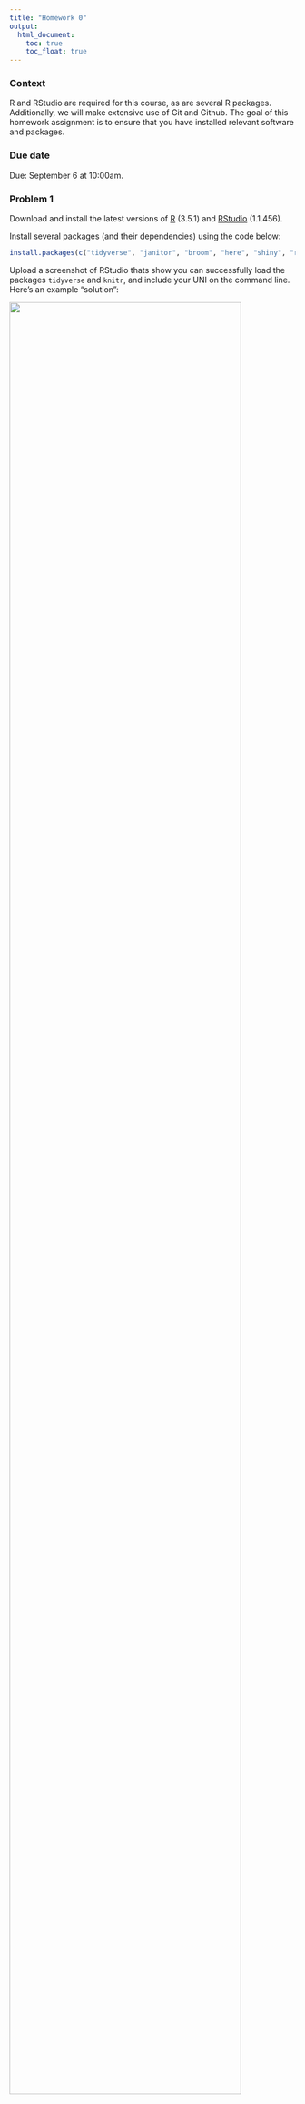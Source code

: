 ```yaml
---
title: "Homework 0"
output:
  html_document: 
    toc: true
    toc_float: true
---
```


### Context

R and RStudio are required for this course, as are several R packages. Additionally, we will make extensive use of Git and Github. The goal of this homework assignment is to ensure that you have installed relevant software and packages. 

### Due date

Due: September 6 at 10:00am. 

### Problem 1

Download and install the latest versions of [R](https://cran.r-project.org) (3.5.1) and [RStudio](https://www.rstudio.com/products/rstudio/download/) (1.1.456). 

Install several packages (and their dependencies) using the code below:

```r
install.packages(c("tidyverse", "janitor", "broom", "here", "shiny", "readxl", "haven", "ggridges", "viridis", "skimr", "rvest", "httr", "flexdashboard", "devtools", "rmarkdown", "googlesheets", "modelr"))
```

Upload a screenshot of RStudio thats show you can successfully load the packages `tidyverse` and `knitr`, and include your UNI on the command line. Here's an example "solution":

<img src="images/homework_0_r.png" style="width:90%">

### Problem 2

Install Git on the machine you'll use for work in this course. There are several installation approaches; I suggest you follow [this guide](http://happygitwithr.com/install-git.html).

Upload a screenshot of RStudio's terminal pane that shows a successful execution of `which git`. Here's an example "solution":

<img src="images/homework_0_git.png" style="width:90%">

### Problem 3

Create a user account on GitHub, and submit your user name using [this google form](https://docs.google.com/forms/d/e/1FAIpQLSf-BnbRDsen2y2Bv9corM4PWmDGfzx1ZJB77uJTrSqVqybQBA/viewform?usp=sf_link).

